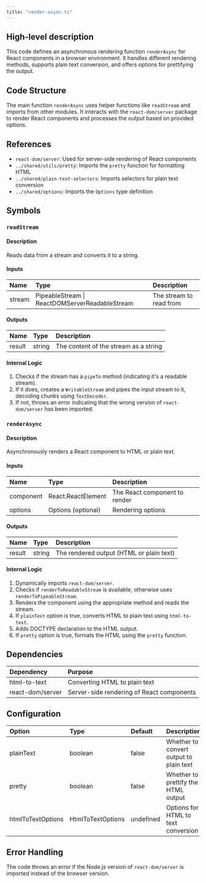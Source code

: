 ```yaml
---
title: "render-async.ts"
---
```


## High-level description
This code defines an asynchronous rendering function `renderAsync` for React components in a browser environment. It handles different rendering methods, supports plain text conversion, and offers options for prettifying the output.

## Code Structure
The main function `renderAsync` uses helper functions like `readStream` and imports from other modules. It interacts with the `react-dom/server` package to render React components and processes the output based on provided options.

## References
- `react-dom/server`: Used for server-side rendering of React components
- `../shared/utils/pretty`: Imports the `pretty` function for formatting HTML
- `../shared/plain-text-selectors`: Imports selectors for plain text conversion
- `../shared/options`: Imports the `Options` type definition

## Symbols

### `readStream`
#### Description
Reads data from a stream and converts it to a string.

#### Inputs
| Name | Type | Description |
|:-----|:-----|:------------|
| stream | PipeableStream \| ReactDOMServerReadableStream | The stream to read from |

#### Outputs
| Name | Type | Description |
|:-----|:-----|:------------|
| result | string | The content of the stream as a string |

#### Internal Logic
1. Checks if the stream has a `pipeTo` method (indicating it's a readable stream).
2. If it does, creates a `WritableStream` and pipes the input stream to it, decoding chunks using `TextDecoder`.
3. If not, throws an error indicating that the wrong version of `react-dom/server` has been imported.

### `renderAsync`
#### Description
Asynchronously renders a React component to HTML or plain text.

#### Inputs
| Name | Type | Description |
|:-----|:-----|:------------|
| component | React.ReactElement | The React component to render |
| options | Options (optional) | Rendering options |

#### Outputs
| Name | Type | Description |
|:-----|:-----|:------------|
| result | string | The rendered output (HTML or plain text) |

#### Internal Logic
1. Dynamically imports `react-dom/server`.
2. Checks if `renderToReadableStream` is available, otherwise uses `renderToPipeableStream`.
3. Renders the component using the appropriate method and reads the stream.
4. If `plainText` option is true, converts HTML to plain text using `html-to-text`.
5. Adds DOCTYPE declaration to the HTML output.
6. If `pretty` option is true, formats the HTML using the `pretty` function.

## Dependencies
| Dependency | Purpose |
|:-----------|:--------|
| html-to-text | Converting HTML to plain text |
| react-dom/server | Server-side rendering of React components |

## Configuration
| Option | Type | Default | Description |
|:-------|:-----|:--------|:------------|
| plainText | boolean | false | Whether to convert output to plain text |
| pretty | boolean | false | Whether to prettify the HTML output |
| htmlToTextOptions | HtmlToTextOptions | undefined | Options for HTML to text conversion |

## Error Handling
The code throws an error if the Node.js version of `react-dom/server` is imported instead of the browser version.